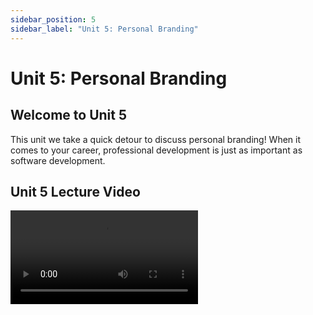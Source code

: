 ```yaml
---
sidebar_position: 5
sidebar_label: "Unit 5: Personal Branding"
---
```



# Unit 5: Personal Branding

## Welcome to Unit 5

This unit we take a quick detour to discuss personal branding! When it comes to your career, professional development is just as important as software development.

## Unit 5 Lecture Video

<Video src="https://www.youtube.com/embed/O-2x0eAMPss" />

## Resume

### Parts of your Resume

Your resume should have the following parts:

- Header
    - Contact Info: Name, Phone, Non-UCI email
    - Links: LinkedIn, GitHub, Website
    - [Optional] City, State (not as relevant since most tech roles offer relocation)
- Education
    - “University of California, Irvine”
    - Graduation date (e.g. June 2024)
    - Major and Minor
    - GPA if above a 3.0
- Work Experience and/or Leadership Experience
    - Position
    - Date range of involvement (e.g. June 2021-September 2021)
    - Position and description of accomplishments
- Projects
    - Languages/frameworks used
    - Short description
    - Link to Github or website (if possible)

### Do's and Don'ts

<div style={{display: "flex", flexDirection: "row", justifyContent: "space-between", flexWrap: "wrap"}}>
  <div>
    Your resume <b>should</b> include:
    <ul>
      <li>Name</li>
      <li>Phone and non-edu email</li>
      <li>LinkedIn, GitHub, Website</li>
      <li>
          Education
          <ul>
            <li>“University of California, Irvine”</li>
            <li>Major</li>
            <li>Graduation date</li>
            <li>[Optional] GPA if above a 3.0</li>
          </ul>
      </li>
      <li>Work Experience</li>
      <li>Personal Projects</li>
      <li>Leadership Experience</li>
      <li>[Optional] Skills</li>
      <li>[Optional] Relevant coursework</li>
    </ul>
  </div>
  <div>
    Your resume should <b>NOT</b> include:
    <ul>
      <li>Profile picture</li>
      <li>Protected categories (race, gender, sexuality, etc.)</li>
      <li>Objective or Biography</li>
      <li>Unrelated hobbies</li>
      <li>2 column format</li>
      <li>Excessive design elements</li>
      <li>Random skill metric</li>
    </ul>
  </div>
</div>


### Tips

<div style={{display: "flex", flexDirection: "row", justifyContent: "space-between", flexWrap: "wrap"}}>
  <div>
    Content Tips
    <ul>
      <li>
        Use bullet points, not paragraphs
        <ul>
          <li>Get to the point</li>
        </ul>
      </li>
      <li>
        Use the <a href="https://www.inc.com/bill-murphy-jr/google-recruiters-say-these-5-resume-tips-including-x-y-z-formula-will-improve-your-odds-of-getting-hired-at-google.html" target="_blank">XYZ Formula</a>
        <ul>
          <li>Accomplished [X], as measured by [Y], by doing Z</li>
        </ul>
      </li>
      <li>Add lots of stats/numbers. Recruiters love stats!</li>
      <li>Cater to your audience</li>
      <li>Check for grammar</li>
    </ul>
  </div>
  <div>
    Design Tips
    <ul>
      <li>1 page, single column</li>
      <li>Clean, simple, and consistent</li>
      <li>Use the same font/font sizes</li>
      <li>Save as PDF</li>
      <li>Balance between text and white space</li>
      <li>You can make the margins smaller if you need more room</li>
    </ul>
  </div>
</div>

### Adding your Resume to your website

Now that you have a resume, let's add it to your website!  
First, export your resume as a `.pdf` file. 
There are two ways to add this `.pdf` file to your website:

**[Option 1]** You can either commit it to your project and push
```bash
mv <path to resume> chasec99.github.io/resume.pdf
cd chasec99.github.io
git add resume.pdf
git commit -m "Add resume"
```

OR

**[Option 2]** Go to your repo's GitHub page and upload the resume.pdf file
![Uploading a file to GitHub](../static/img/unit5/github-upload.png)

### Redirecting from GitHub's 404 page

You can access your resume by going to `username.github.io/resume.pdf`. 

But what happens if someone goes to `username.github.io/resume` without `.pdf` on the end? You'll get a 404 error!
This is because GitHub doesn't know where to send the user when they don't include the file extension. 

However, we can provide our own 404 page and have it immediately redirect to the desired location. 
The idea is this:

- User goes to `username.github.io/resume`
- GitHub returns `username.github.io/404.html`
- The 404.html page sees that the user attempted to go to `resume` and immediately redirects to `username.github.io/resume.pdf`

This all happens so fast, that the user will never actually see the 404 page.

Add your own `404.html` file to your project. 
Inside of the head add a `<script>` tag with code similar to the one below. 
The code inside of the `<script>` tag gets executed on page load.

```html
<!DOCTYPE html>
<html>
  <head>
    <meta charset="utf-8">
    <!-- TODO: Replace title with your website's name-->
    <title>Chase Carnaroli</title>
    <script type="text/javascript">
      // Dictionary that has all of your redirect rules
      // You can add additional redirects if you'd like
      // e.g. /resume -> /resume.pdf
      const redirects = {
        "resume": "resume.pdf"
      }

      // window.location.pathname -> Get the path -> /resume
      // .substring(1) -> remove the first character -> resume
      // .toLowerCase() -> make sure the path name is all lowercase       
      const path = window.location.pathname.substring(1).toLowerCase();

      const redirect = redirects[path];
      if (redirect) {
        // Redirect to the desired location
        window.location.replace(redirect);
      } else {
        // If the path doesn't exist, you can redirect to your main page
        // or you can remove this line of code if you just want to show the 404 page.
        window.location.replace("https://www.chasecarnaroli.com"); // TODO: add your website
      }
    </script>
  </head>
  <body>
    <h1>404 Not Found</h1>
  </body>
</html>
```

## LinkedIn

LinkedIn is a profession networking site that can help you land internships and full time roles. Sign up at [https://www.linkedin.com/signup/](https://www.linkedin.com/signup/)

Take sometime to fill out your profile!

### Update your LinkedIn URL

By default your LinkedIn URL is your name+random characters. This looks unprofessional. Thankfully, you can update the URL to be whatever you'd like! I'd recommend doing your first+last name.

- Navigate to [https://www.linkedin.com/public-profile/settings](https://www.linkedin.com/public-profile/settings)
- In the top right corner, edit your custom URL
  ![Adding a custom url on LinkedIn](../static/img/unit5/linkedin-custom-url.png)
    

## Assignment

This unit, your assignment is to create a resume and a LinkedIn.

### Deliverables

**Required Tasks**

-  Create a LinkedIn
    -  Add your education
    -  Update your LinkedIn URL
-  Create a Resume with the following
    -  Your education
    -  Links to your website, LinkedIn, and GitHub
    -  Previous Work or Volunteer Experience
-  Add your resume to your website (e.g. `chasec99.github.io/resume.pdf`)

**Optional** **Stretch Goals**

- Post your LinkedIn url in the Discord thread and connect with others in the Fellowship!
- Sign up to review another resume on the submission form.


### Submission

Complete the [Google Form](https://docs.google.com/forms/d/e/1FAIpQLSe346dTGIyWBqGoFc3XNKbrXh5Aks2hsI5ME9ZDVbsGMWYWXQ/viewform?usp=sf_link).
Please use your UCI email. 

<iframe src="https://docs.google.com/forms/d/e/1FAIpQLSe346dTGIyWBqGoFc3XNKbrXh5Aks2hsI5ME9ZDVbsGMWYWXQ/viewform?embedded=true" width="100%" height="1800" frameBorder="0" marginHeight="0" marginWidth="0">Loading…</iframe>

## External Resources

- Resume
    - [XYZ Formula](https://www.inc.com/bill-murphy-jr/google-recruiters-say-these-5-resume-tips-including-x-y-z-formula-will-improve-your-odds-of-getting-hired-at-google.html)
    - [Capital One Resume Tips](https://www.capitalonecareers.com/6-resume-tips-from-a-tech-recruiter-cdev-101)
- LinkedIn
    - [LinkedIn Profile Tips](https://www.linkedin.com/business/sales/blog/profile-best-practices/17-steps-to-a-better-linkedin-profile-in-2017)